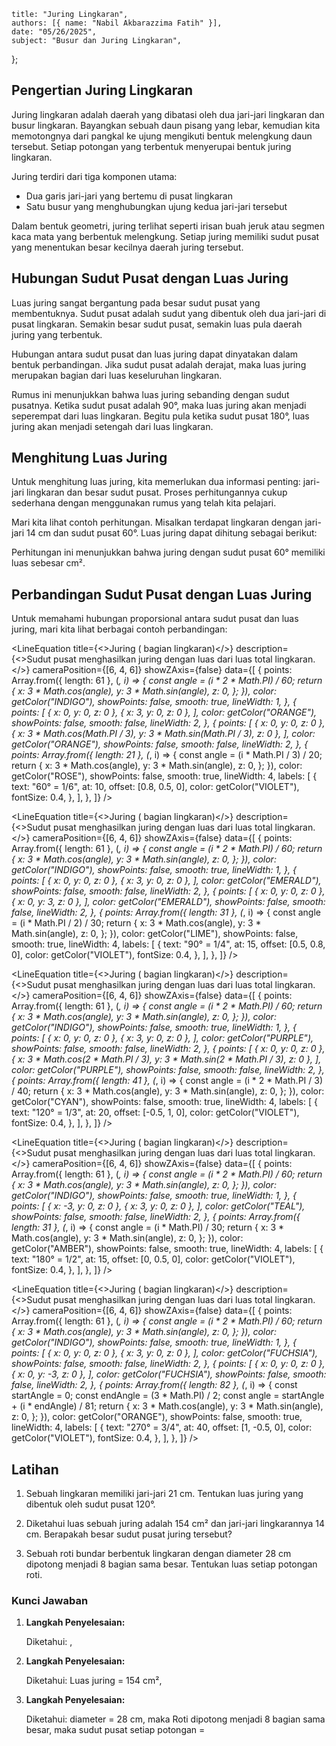     title: "Juring Lingkaran",
    authors: [{ name: "Nabil Akbarazzima Fatih" }],
    date: "05/26/2025",
    subject: "Busur dan Juring Lingkaran",
};


## Pengertian Juring Lingkaran

Juring lingkaran adalah daerah yang dibatasi oleh dua jari-jari lingkaran dan busur lingkaran. Bayangkan sebuah daun pisang yang lebar, kemudian kita memotongnya dari pangkal ke ujung mengikuti bentuk melengkung daun tersebut. Setiap potongan yang terbentuk menyerupai bentuk juring lingkaran.

Juring terdiri dari tiga komponen utama:

- Dua garis jari-jari yang bertemu di pusat lingkaran
- Satu busur yang menghubungkan ujung kedua jari-jari tersebut

Dalam bentuk geometri, juring terlihat seperti irisan buah jeruk atau segmen kaca mata yang berbentuk melengkung. Setiap juring memiliki sudut pusat yang menentukan besar kecilnya daerah juring tersebut.

## Hubungan Sudut Pusat dengan Luas Juring

Luas juring sangat bergantung pada besar sudut pusat yang membentuknya. Sudut pusat adalah sudut yang dibentuk oleh dua jari-jari di pusat lingkaran. Semakin besar sudut pusat, semakin luas pula daerah juring yang terbentuk.

Hubungan antara sudut pusat dan luas juring dapat dinyatakan dalam bentuk perbandingan. Jika sudut pusat adalah <InlineMath math="\alpha" /> derajat, maka luas juring merupakan <InlineMath math="\frac{\alpha}{360°}" /> bagian dari luas keseluruhan lingkaran.

<div className="flex flex-col gap-4">
<BlockMath math="\text{Luas Juring} = \frac{\alpha}{360°} \times \pi r^2" />
</div>

Rumus ini menunjukkan bahwa luas juring sebanding dengan sudut pusatnya. Ketika sudut pusat adalah 90°, maka luas juring akan menjadi seperempat dari luas lingkaran. Begitu pula ketika sudut pusat 180°, luas juring akan menjadi setengah dari luas lingkaran.

## Menghitung Luas Juring

Untuk menghitung luas juring, kita memerlukan dua informasi penting: jari-jari lingkaran dan besar sudut pusat. Proses perhitungannya cukup sederhana dengan menggunakan rumus yang telah kita pelajari.

Mari kita lihat contoh perhitungan. Misalkan terdapat lingkaran dengan jari-jari 14 cm dan sudut pusat 60°. Luas juring dapat dihitung sebagai berikut:

<div className="flex flex-col gap-4">
<BlockMath math="\text{Luas Juring} = \frac{60°}{360°} \times \pi \times 14^2" />
<BlockMath math="= \frac{1}{6} \times \frac{22}{7} \times 196" />
<BlockMath math="= \frac{22 \times 196}{6 \times 7}" />
<BlockMath math="= \frac{4312}{42}" />
<BlockMath math="= \frac{2156}{21} = 102\frac{14}{21} = 102\frac{2}{3} \text{ cm}^2" />
</div>

Perhitungan ini menunjukkan bahwa juring dengan sudut pusat 60° memiliki luas sebesar <InlineMath math="102\frac{2}{3}" /> cm².

## Perbandingan Sudut Pusat dengan Luas Juring

Untuk memahami hubungan proporsional antara sudut pusat dan luas juring, mari kita lihat berbagai contoh perbandingan:

<div className="flex flex-col gap-4">

<LineEquation
  title={<>Juring <InlineMath math="60°" /> (<InlineMath math="\frac{1}{6}" /> bagian lingkaran)</>}
  description={<>Sudut pusat <InlineMath math="60°" /> menghasilkan juring dengan luas <InlineMath math="\frac{1}{6}" /> dari luas total lingkaran.</>}
  cameraPosition={[6, 4, 6]}
  showZAxis={false}
  data={[
    {
      points: Array.from({ length: 61 }, (_, i) => {
        const angle = (i * 2 * Math.PI) / 60;
        return {
          x: 3 * Math.cos(angle),
          y: 3 * Math.sin(angle),
          z: 0,
        };
      }),
      color: getColor("INDIGO"),
      showPoints: false,
      smooth: true,
      lineWidth: 1,
    },
    {
      points: [
        { x: 0, y: 0, z: 0 },
        { x: 3, y: 0, z: 0 },
      ],
      color: getColor("ORANGE"),
      showPoints: false,
      smooth: false,
      lineWidth: 2,
    },
    {
      points: [
        { x: 0, y: 0, z: 0 },
        { x: 3 * Math.cos(Math.PI / 3), y: 3 * Math.sin(Math.PI / 3), z: 0 },
      ],
      color: getColor("ORANGE"),
      showPoints: false,
      smooth: false,
      lineWidth: 2,
    },
    {
      points: Array.from({ length: 21 }, (_, i) => {
        const angle = (i * Math.PI / 3) / 20;
        return {
          x: 3 * Math.cos(angle),
          y: 3 * Math.sin(angle),
          z: 0,
        };
      }),
      color: getColor("ROSE"),
      showPoints: false,
      smooth: true,
      lineWidth: 4,
      labels: [
        {
          text: "60° = 1/6",
          at: 10,
          offset: [0.8, 0.5, 0],
          color: getColor("VIOLET"),
          fontSize: 0.4,
        },
      ],
    },
  ]}
/>

<LineEquation
  title={<>Juring <InlineMath math="90°" /> (<InlineMath math="\frac{1}{4}" /> bagian lingkaran)</>}
  description={<>Sudut pusat <InlineMath math="90°" /> menghasilkan juring dengan luas <InlineMath math="\frac{1}{4}" /> dari luas total lingkaran.</>}
  cameraPosition={[6, 4, 6]}
  showZAxis={false}
  data={[
    {
      points: Array.from({ length: 61 }, (_, i) => {
        const angle = (i * 2 * Math.PI) / 60;
        return {
          x: 3 * Math.cos(angle),
          y: 3 * Math.sin(angle),
          z: 0,
        };
      }),
      color: getColor("INDIGO"),
      showPoints: false,
      smooth: true,
      lineWidth: 1,
    },
    {
      points: [
        { x: 0, y: 0, z: 0 },
        { x: 3, y: 0, z: 0 },
      ],
      color: getColor("EMERALD"),
      showPoints: false,
      smooth: false,
      lineWidth: 2,
    },
    {
      points: [
        { x: 0, y: 0, z: 0 },
        { x: 0, y: 3, z: 0 },
      ],
      color: getColor("EMERALD"),
      showPoints: false,
      smooth: false,
      lineWidth: 2,
    },
    {
      points: Array.from({ length: 31 }, (_, i) => {
        const angle = (i * Math.PI / 2) / 30;
        return {
          x: 3 * Math.cos(angle),
          y: 3 * Math.sin(angle),
          z: 0,
        };
      }),
      color: getColor("LIME"),
      showPoints: false,
      smooth: true,
      lineWidth: 4,
      labels: [
        {
          text: "90° = 1/4",
          at: 15,
          offset: [0.5, 0.8, 0],
          color: getColor("VIOLET"),
          fontSize: 0.4,
        },
      ],
    },
  ]}
/>

<LineEquation
  title={<>Juring <InlineMath math="120°" /> (<InlineMath math="\frac{1}{3}" /> bagian lingkaran)</>}
  description={<>Sudut pusat <InlineMath math="120°" /> menghasilkan juring dengan luas <InlineMath math="\frac{1}{3}" /> dari luas total lingkaran.</>}
  cameraPosition={[6, 4, 6]}
  showZAxis={false}
  data={[
    {
      points: Array.from({ length: 61 }, (_, i) => {
        const angle = (i * 2 * Math.PI) / 60;
        return {
          x: 3 * Math.cos(angle),
          y: 3 * Math.sin(angle),
          z: 0,
        };
      }),
      color: getColor("INDIGO"),
      showPoints: false,
      smooth: true,
      lineWidth: 1,
    },
    {
      points: [
        { x: 0, y: 0, z: 0 },
        { x: 3, y: 0, z: 0 },
      ],
      color: getColor("PURPLE"),
      showPoints: false,
      smooth: false,
      lineWidth: 2,
    },
    {
      points: [
        { x: 0, y: 0, z: 0 },
        { x: 3 * Math.cos(2 * Math.PI / 3), y: 3 * Math.sin(2 * Math.PI / 3), z: 0 },
      ],
      color: getColor("PURPLE"),
      showPoints: false,
      smooth: false,
      lineWidth: 2,
    },
    {
      points: Array.from({ length: 41 }, (_, i) => {
        const angle = (i * 2 * Math.PI / 3) / 40;
        return {
          x: 3 * Math.cos(angle),
          y: 3 * Math.sin(angle),
          z: 0,
        };
      }),
      color: getColor("CYAN"),
      showPoints: false,
      smooth: true,
      lineWidth: 4,
      labels: [
        {
          text: "120° = 1/3",
          at: 20,
          offset: [-0.5, 1, 0],
          color: getColor("VIOLET"),
          fontSize: 0.4,
        },
      ],
    },
  ]}
/>

<LineEquation
  title={<>Juring <InlineMath math="180°" /> (<InlineMath math="\frac{1}{2}" /> bagian lingkaran)</>}
  description={<>Sudut pusat <InlineMath math="180°" /> menghasilkan juring dengan luas <InlineMath math="\frac{1}{2}" /> dari luas total lingkaran.</>}
  cameraPosition={[6, 4, 6]}
  showZAxis={false}
  data={[
    {
      points: Array.from({ length: 61 }, (_, i) => {
        const angle = (i * 2 * Math.PI) / 60;
        return {
          x: 3 * Math.cos(angle),
          y: 3 * Math.sin(angle),
          z: 0,
        };
      }),
      color: getColor("INDIGO"),
      showPoints: false,
      smooth: true,
      lineWidth: 1,
    },
    {
      points: [
        { x: -3, y: 0, z: 0 },
        { x: 3, y: 0, z: 0 },
      ],
      color: getColor("TEAL"),
      showPoints: false,
      smooth: false,
      lineWidth: 2,
    },
    {
      points: Array.from({ length: 31 }, (_, i) => {
        const angle = (i * Math.PI) / 30;
        return {
          x: 3 * Math.cos(angle),
          y: 3 * Math.sin(angle),
          z: 0,
        };
      }),
      color: getColor("AMBER"),
      showPoints: false,
      smooth: true,
      lineWidth: 4,
      labels: [
        {
          text: "180° = 1/2",
          at: 15,
          offset: [0, 0.5, 0],
          color: getColor("VIOLET"),
          fontSize: 0.4,
        },
      ],
    },
  ]}
/>

<LineEquation
  title={<>Juring <InlineMath math="270°" /> (<InlineMath math="\frac{3}{4}" /> bagian lingkaran)</>}
  description={<>Sudut pusat <InlineMath math="270°" /> menghasilkan juring dengan luas <InlineMath math="\frac{3}{4}" /> dari luas total lingkaran.</>}
  cameraPosition={[6, 4, 6]}
  showZAxis={false}
  data={[
    {
      points: Array.from({ length: 61 }, (_, i) => {
        const angle = (i * 2 * Math.PI) / 60;
        return {
          x: 3 * Math.cos(angle),
          y: 3 * Math.sin(angle),
          z: 0,
        };
      }),
      color: getColor("INDIGO"),
      showPoints: false,
      smooth: true,
      lineWidth: 1,
    },
    {
      points: [
        { x: 0, y: 0, z: 0 },
        { x: 3, y: 0, z: 0 },
      ],
      color: getColor("FUCHSIA"),
      showPoints: false,
      smooth: false,
      lineWidth: 2,
    },
    {
      points: [
        { x: 0, y: 0, z: 0 },
        { x: 0, y: -3, z: 0 },
      ],
      color: getColor("FUCHSIA"),
      showPoints: false,
      smooth: false,
      lineWidth: 2,
    },
    {
      points: Array.from({ length: 82 }, (_, i) => {
        const startAngle = 0;
        const endAngle = (3 * Math.PI) / 2;
        const angle = startAngle + (i * endAngle) / 81;
        return {
          x: 3 * Math.cos(angle),
          y: 3 * Math.sin(angle),
          z: 0,
        };
      }),
      color: getColor("ORANGE"),
      showPoints: false,
      smooth: true,
      lineWidth: 4,
      labels: [
        {
          text: "270° = 3/4",
          at: 40,
          offset: [1, -0.5, 0],
          color: getColor("VIOLET"),
          fontSize: 0.4,
        },
      ],
    },
  ]}
/>

</div>

## Latihan

1. Sebuah lingkaran memiliki jari-jari 21 cm. Tentukan luas juring yang dibentuk oleh sudut pusat 120°.

2. Diketahui luas sebuah juring adalah 154 cm² dan jari-jari lingkarannya 14 cm. Berapakah besar sudut pusat juring tersebut?

3. Sebuah roti bundar berbentuk lingkaran dengan diameter 28 cm dipotong menjadi 8 bagian sama besar. Tentukan luas setiap potongan roti.

### Kunci Jawaban

1. **Langkah Penyelesaian:**

   Diketahui: <InlineMath math="r = 21 \text{ cm}" />, <InlineMath math="\alpha = 120°" />
   
   <div className="flex flex-col gap-4">
   <BlockMath math="\text{Luas Juring} = \frac{\alpha}{360°} \times \pi r^2" />
   <BlockMath math="= \frac{120°}{360°} \times \frac{22}{7} \times 21^2" />
   <BlockMath math="= \frac{1}{3} \times \frac{22}{7} \times 441" />
   <BlockMath math="= \frac{22 \times 441}{3 \times 7}" />
   <BlockMath math="= \frac{9702}{21}" />
   <BlockMath math="= 462 \text{ cm}^2" />
   </div>

2. **Langkah Penyelesaian:**

   Diketahui: Luas juring = 154 cm², <InlineMath math="r = 14 \text{ cm}" />
   
   <div className="flex flex-col gap-4">
   <BlockMath math="154 = \frac{\alpha}{360°} \times \frac{22}{7} \times 14^2" />
   <BlockMath math="154 = \frac{\alpha}{360°} \times \frac{22}{7} \times 196" />
   <BlockMath math="154 = \frac{\alpha}{360°} \times \frac{22 \times 196}{7}" />
   <BlockMath math="154 = \frac{\alpha}{360°} \times \frac{4312}{7}" />
   <BlockMath math="154 = \frac{\alpha}{360°} \times 616" />
   <BlockMath math="\frac{\alpha}{360°} = \frac{154}{616} = \frac{1}{4}" />
   <BlockMath math="\alpha = \frac{1}{4} \times 360° = 90°" />
   </div>

3. **Langkah Penyelesaian:**

   Diketahui: diameter = 28 cm, maka <InlineMath math="r = 14 \text{ cm}" />
   Roti dipotong menjadi 8 bagian sama besar, maka sudut pusat setiap potongan = <InlineMath math="\frac{360°}{8} = 45°" />
   
   <div className="flex flex-col gap-4">
   <BlockMath math="\text{Luas setiap potongan} = \frac{45°}{360°} \times \frac{22}{7} \times 14^2" />
   <BlockMath math="= \frac{1}{8} \times \frac{22}{7} \times 196" />
   <BlockMath math="= \frac{22 \times 196}{8 \times 7}" />
   <BlockMath math="= \frac{4312}{56}" />
   <BlockMath math="= 77 \text{ cm}^2" />
   </div>